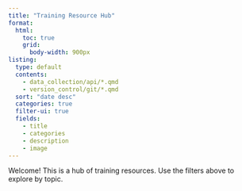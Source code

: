 ```yaml
---
title: "Training Resource Hub"
format:
  html:
    toc: true
    grid:
      body-width: 900px
listing:
  type: default
  contents:
    - data_collection/api/*.qmd
    - version_control/git/*.qmd
  sort: "date desc"
  categories: true
  filter-ui: true
  fields:
    - title
    - categories
    - description
    - image
---
```


Welcome! This is a hub of training resources. Use the filters above to explore by topic.
